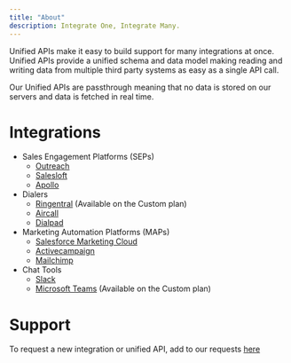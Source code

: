 ```yaml
---
title: "About"
description: Integrate One, Integrate Many.
---
```


Unified APIs make it easy to build support for many integrations at once. Unified APIs provide a unified schema and data model making reading and writing data from multiple third party systems as easy as a single API call.

Our Unified APIs are passthrough meaning that no data is stored on our servers and data is fetched in real time.

# Integrations

- Sales Engagement Platforms (SEPs)
  - [Outreach](https://www.outreach.io/)
  - [Salesloft](https://www.salesloft.com/)
  - [Apollo](https://www.apollo.io/)
- Dialers
  - [Ringentral](https://www.ringcentral.com/) (Available on the Custom plan)
  - [Aircall](https://www.aircall.io/)
  - [Dialpad](https://www.dialpad.com/)
- Marketing Automation Platforms (MAPs)
  - [Salesforce Marketing Cloud](https://www.salesforce.com/products/marketing-cloud/overview/)
  - [Activecampaign](https://www.activecampaign.com/)
  - [Mailchimp](https://mailchimp.com/)
- Chat Tools
  - [Slack](https://slack.com/)
  - [Microsoft Teams](https://products.office.com/en-us/microsoft-teams/group-chat-software) (Available on the Custom plan)

# Support

To request a new integration or unified API, add to our requests [here](https://vesselapi.canny.io/)
